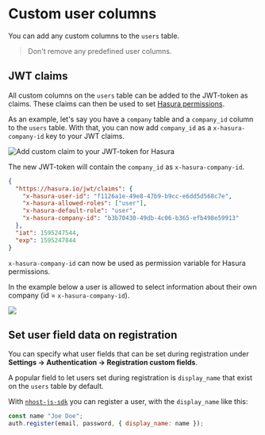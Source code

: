 # Custom user columns

You can add any custom columns to the `users` table.

> Don't remove any predefined user columns.

## JWT claims

All custom columns on the `users` table can be added to the JWT-token as claims. These claims can then be used to set [Hasura permissions](/hasura/permissions).

As an example, let's say you have a `company` table and a `company_id` column to the `users` table. With that, you can now add `company_id` as a `x-hasura-company-id` key to your JWT claims.

![Add custom claim to your JWT-token for Hasura](/images/auth/custom-user-claim.png)

The new JWT-token will contain the `company_id` as `x-hasura-company-id`.

```json
{
  "https://hasura.io/jwt/claims": {
    "x-hasura-user-id": "f1126a1e-49e8-47b9-b9cc-e6dd5d568c7e",
    "x-hasura-allowed-roles": ["user"],
    "x-hasura-default-role": "user",
    "x-hasura-company-id": "b3b70430-49db-4c06-b365-efb498e59913"
  },
  "iat": 1595247544,
  "exp": 1595247844
}
```

`x-hasura-company-id` can now be used as permission variable for Hasura permissions.

In the example below a user is allowed to select information about their own company (id = `x-hasura-company-id`).

![](/images/auth/permission-using-custom-claim.png)

## Set user field data on registration

You can specify what user fields that can be set during registration under **Settings -> Authentication -> Registration custom fields**.

A popular field to let users set during registration is `display_name` that exist on the `users` table by default.

With [`nhost-js-sdk`](/libraries/nhost-js-sdk) you can register a user, with the `display_name` like this:

```js
const name "Joe Doe";
auth.register(email, password, { display_name: name });
```
